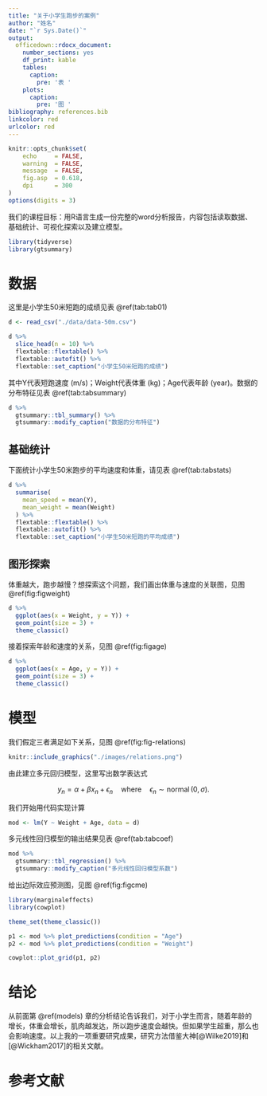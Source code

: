 ```yaml
---
title: "关于小学生跑步的案例"
author: "姓名"
date: "`r Sys.Date()`"
output: 
  officedown::rdocx_document:
    number_sections: yes
    df_print: kable
    tables:
      caption:
        pre: '表 '
    plots:
      caption:
        pre: '图 '
bibliography: references.bib
linkcolor: red
urlcolor: red
---
```



```r
knitr::opts_chunk$set(
    echo     = FALSE,
    warning  = FALSE, 
    message  = FALSE,
    fig.asp  = 0.618,
    dpi      = 300
)
options(digits = 3)
```


我们的课程目标：用R语言生成一份完整的word分析报告，内容包括读取数据、基础统计、可视化探索以及建立模型。



```r
library(tidyverse)
library(gtsummary)
```


# 数据

这里是小学生50米短跑的成绩见表 \@ref(tab:tab01)

```r
d <- read_csv("./data/data-50m.csv")

d %>% 
  slice_head(n = 10) %>% 
  flextable::flextable() %>% 
  flextable::autofit() %>% 
  flextable::set_caption("小学生50米短跑的成绩")
```


其中Y代表短跑速度 (m/s)；Weight代表体重 (kg)；Age代表年龄 (year)。数据的分布特征见表 \@ref(tab:tabsummary)

```r
d %>% 
  gtsummary::tbl_summary() %>% 
  gtsummary::modify_caption("数据的分布特征")
```



## 基础统计

下面统计小学生50米跑步的平均速度和体重，请见表 \@ref(tab:tabstats)

```r
d %>% 
  summarise(
    mean_speed = mean(Y),
    mean_weight = mean(Weight)
  ) %>% 
  flextable::flextable() %>% 
  flextable::autofit() %>% 
  flextable::set_caption("小学生50米短跑的平均成绩")
```





## 图形探索

体重越大，跑步越慢？想探索这个问题，我们画出体重与速度的关联图，见图 \@ref(fig:figweight)

```r
d %>% 
  ggplot(aes(x = Weight, y = Y)) +
  geom_point(size = 3) +
  theme_classic()
```

接着探索年龄和速度的关系，见图 \@ref(fig:figage)

```r
d %>% 
  ggplot(aes(x = Age, y = Y)) +
  geom_point(size = 3) +
  theme_classic()
```



# 模型 {#models}

我们假定三者满足如下关系，见图 \@ref(fig:fig-relations)

```r
knitr::include_graphics("./images/relations.png")
```

由此建立多元回归模型，这里写出数学表达式

$$
y_n = \alpha + \beta x_n + \epsilon_n
\quad\text{where}\quad
\epsilon_n \sim \operatorname{normal}(0,\sigma).
$$


我们开始用代码实现计算

```r
mod <- lm(Y ~ Weight + Age, data = d)
```



多元线性回归模型的输出结果见表 \@ref(tab:tabcoef)

```r
mod %>% 
  gtsummary::tbl_regression() %>% 
  gtsummary::modify_caption("多元线性回归模型系数")
```


给出边际效应预测图，见图 \@ref(fig:figcme)

```r
library(marginaleffects)
library(cowplot)

theme_set(theme_classic())

p1 <- mod %>% plot_predictions(condition = "Age") 
p2 <- mod %>% plot_predictions(condition = "Weight")

cowplot::plot_grid(p1, p2)
```




# 结论

从前面第 \@ref(models) 章的分析结论告诉我们，对于小学生而言，随着年龄的增长，体重会增长，肌肉越发达，所以跑步速度会越快。但如果学生超重，那么也会影响速度。以上我的一项重要研究成果，研究方法借鉴大神[@Wilke2019]和[@Wickham2017]的相关文献。



# 参考文献 {-}


